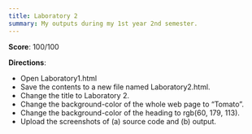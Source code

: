 ```yaml
---
title: Laboratory 2
summary: My outputs during my 1st year 2nd semester.
---
```


**Score**: 100/100

**Directions**:
- Open Laboratory1.html
- Save the contents to a new file named Laboratory2.html.
- Change the title to Laboratory 2.
- Change the background-color of the whole web page to “Tomato”.
- Change the background-color of the heading to rgb(60, 179, 113).
- Upload the screenshots of (a) source code and (b) output.

